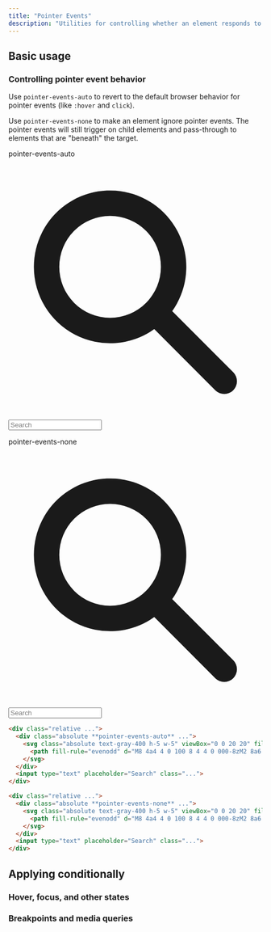 ```yaml
---
title: "Pointer Events"
description: "Utilities for controlling whether an element responds to pointer events."
---
```




## Basic usage

### Controlling pointer event behavior

Use `pointer-events-auto` to revert to the default browser behavior for pointer events (like `:hover` and `click`).

Use `pointer-events-none` to make an element ignore pointer events. The pointer events will still trigger on child elements and pass-through to elements that are "beneath" the target.

<Example hint="Try clicking the search icons to see the expected behaviour">
  <div class="grid grid-cols-1 sm:grid-cols-2 gap-10 px-0 sm:px-10 font-mono font-bold">
    <div class="flex flex-col">
      <p class="font-medium text-sm text-gray-500 font-mono mb-3 dark:text-gray-400">pointer-events-auto</p>
      <div class="relative rounded-lg shadow-sm w-full">
        <div class="absolute inset-y-0 left-0 pl-3 flex items-center pointer-events-auto">
          <svg class="absolute text-gray-400 h-5 w-5" viewBox="0 0 20 20" fill="currentColor">
            <path fill-rule="evenodd" d="M8 4a4 4 0 100 8 4 4 0 000-8zM2 8a6 6 0 1110.89 3.476l4.817 4.817a1 1 0 01-1.414 1.414l-4.816-4.816A6 6 0 012 8z" clip-rule="evenodd" />
          </svg>
        </div>
        <input type="text" placeholder="Search" class="font-sans block text-sm w-full pl-10 py-2 px-3 ring-1 ring-gray-900/10 text-gray-500 rounded-lg dark:bg-gray-800 dark:ring-0 dark:highlight-white/5 dark:text-gray-400" />
      </div>
    </div>
    <div class="flex flex-col">
      <p class="font-medium text-sm text-gray-500 font-mono mb-3 dark:text-gray-400">pointer-events-none</p>
      <div class="relative rounded-lg shadow-sm w-full">
        <div class="absolute inset-y-0 left-0 pl-3 flex items-center pointer-events-none">
          <svg class="absolute text-gray-400 h-5 w-5" viewBox="0 0 20 20" fill="currentColor">
            <path fill-rule="evenodd" d="M8 4a4 4 0 100 8 4 4 0 000-8zM2 8a6 6 0 1110.89 3.476l4.817 4.817a1 1 0 01-1.414 1.414l-4.816-4.816A6 6 0 012 8z" clip-rule="evenodd" />
          </svg>
        </div>
        <input type="text" placeholder="Search" class="font-sans block text-sm w-full pl-10 py-2 px-3 ring-1 ring-gray-900/10 text-gray-500 rounded-lg dark:bg-gray-800 dark:ring-0 dark:highlight-white/5 dark:text-gray-400" />
      </div>
    </div>
  </div>
</Example>

```html
<div class="relative ...">
  <div class="absolute **pointer-events-auto** ...">
    <svg class="absolute text-gray-400 h-5 w-5" viewBox="0 0 20 20" fill="currentColor">
      <path fill-rule="evenodd" d="M8 4a4 4 0 100 8 4 4 0 000-8zM2 8a6 6 0 1110.89 3.476l4.817 4.817a1 1 0 01-1.414 1.414l-4.816-4.816A6 6 0 012 8z" clip-rule="evenodd" />
    </svg>
  </div>
  <input type="text" placeholder="Search" class="...">
</div>

<div class="relative ...">
  <div class="absolute **pointer-events-none** ...">
    <svg class="absolute text-gray-400 h-5 w-5" viewBox="0 0 20 20" fill="currentColor">
      <path fill-rule="evenodd" d="M8 4a4 4 0 100 8 4 4 0 000-8zM2 8a6 6 0 1110.89 3.476l4.817 4.817a1 1 0 01-1.414 1.414l-4.816-4.816A6 6 0 012 8z" clip-rule="evenodd" />
    </svg>
  </div>
  <input type="text" placeholder="Search" class="...">
</div>
```

## <Heading ignore>Applying conditionally</Heading>

### <Heading ignore>Hover, focus, and other states</Heading>

<HoverFocusAndOtherStates defaultClass="pointer-events-none" featuredClass="pointer-events-auto" variant="focus" />

### <Heading ignore>Breakpoints and media queries</Heading>

<BreakpointsAndMediaQueries defaultClass="pointer-events-none" featuredClass="pointer-events-auto" />
